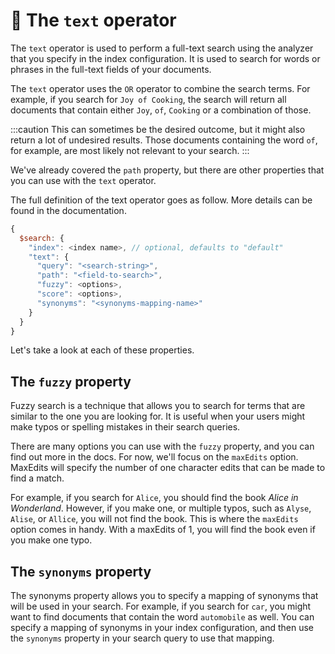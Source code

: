 # 📘 The `text` operator

The `text` operator is used to perform a full-text search using the analyzer that you specify in the index configuration. It is used to search for words or phrases in the full-text fields of your documents.

The `text` operator uses the `OR` operator to combine the search terms. For example, if you search for `Joy of Cooking`, the search will return all documents that contain either `Joy`, `of`, `Cooking` or a combination of those.

:::caution
This can sometimes be the desired outcome, but it might also return a lot of undesired results. Those documents containing the word `of`, for example, are most likely not relevant to your search.
:::

We've already covered the `path` property, but there are other properties that you can use with the `text` operator.

The full definition of the text operator goes as follow. More details can be found in the <Link to="https://www.mongodb.com/docs/atlas/atlas-search/text/">documentation</Link>.

```js
{
  $search: {
    "index": <index name>, // optional, defaults to "default"
    "text": {
      "query": "<search-string>",
      "path": "<field-to-search>",
      "fuzzy": <options>,
      "score": <options>,
      "synonyms": "<synonyms-mapping-name>"
    }
  }
}
```

Let's take a look at each of these properties.

## The `fuzzy` property

Fuzzy search is a technique that allows you to search for terms that are similar to the one you are looking for. It is useful when your users might make typos or spelling mistakes in their search queries.

There are many options you can use with the `fuzzy` property, and you can find out more in the docs. For now, we'll focus on the `maxEdits` option. MaxEdits will specify the number of one character edits that can be made to find a match.

For example, if you search for `Alice`, you should find the book _Alice in Wonderland_. However, if you make one, or multiple typos, such as `Alyse`, `Alise`, or `Allice`, you will not find the book. This is where the `maxEdits` option comes in handy. With a maxEdits of 1, you will find the book even if you make one typo.

## The `synonyms` property

The synonyms property allows you to specify a mapping of synonyms that will be used in your search. For example, if you search for `car`, you might want to find documents that contain the word `automobile` as well. You can specify a mapping of synonyms in your index configuration, and then use the `synonyms` property in your search query to use that mapping.
